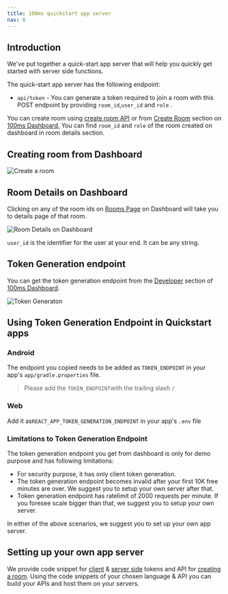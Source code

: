 ```yaml
---
title: 100ms quickstart app server
nav: 8
---
```


## Introduction

We've put together a quick-start app server that will help you quickly get started with server side functions.

The quick-start app server has the following endpoint:

-   `api/token` - You can generate a token required to join a room with this POST endpoint by providing `room_id`,`user_id` and `role` .

You can create room using [create room API](/v2/server-side/Create-room) or from [Create Room](https://dashboard.100ms.live/create-room) section on [100ms Dashboard.](https://dashboard.100ms.live) You can find `room_id` and `role` of the room created on dashboard in room details section.

## Creating room from Dashboard

<Image width={2168} height={1212} alt="Create a room" src="/docs/v2/create-a-room.png" />

## Room Details on Dashboard

Clicking on any of the room ids on [Rooms Page](https://dashboard.100ms.live/rooms) on Dashboard will take you to details page of that room.

<Image width={2732} height={588} alt="Room Details on Dashboard" src="/docs/v2/room-detail.png" />

`user_id` is the identifier for the user at your end. It can be any string.

## Token Generation endpoint

You can get the token generation endpoint from the [Developer](https://dashboard.100ms.live/developer) section of [100ms Dashboard](https://dashboard.100ms.live/).

<Image width={2670} height={772} alt="Token Generaton" src="/docs/v2/token-gen.png" />

## Using Token Generation Endpoint in Quickstart apps

### Android

The endpoint you copied needs to be added as `TOKEN_ENDPOINT` in your app's `app/gradle.properties` file.

> Please add the `TOKEN_ENDPOINT`with the trailing slash `/`

### Web

Add it as`REACT_APP_TOKEN_GENERATION_ENDPOINT` in your app's `.env` file

### Limitations to Token Generation Endpoint

The token generation endpoint you get from dashboard is only for demo purpose and has following limitations:

-   For security purpose, it has only client token generation.
-   The token generation endpoint becomes invalid after your first 10K free minutes are over. We suggest you to setup your own server after that.
-   Token generation endpoint has ratelimit of 2000 requests per minute. If you foresee scale bigger than that, we suggest you to setup your own server.

In either of the above scenarios, we suggest you to set up your own app server.

## Setting up your own app server

We provide code snippet for [client](/v2/server-side/Generate-client-side-token) & [server side](/v2/server-side/Generate-server-side-token) tokens and API for [creating a room](/v2/server-side/Create-room). Using the code snippets of your chosen language & API you can build your APIs and host them on your servers.
